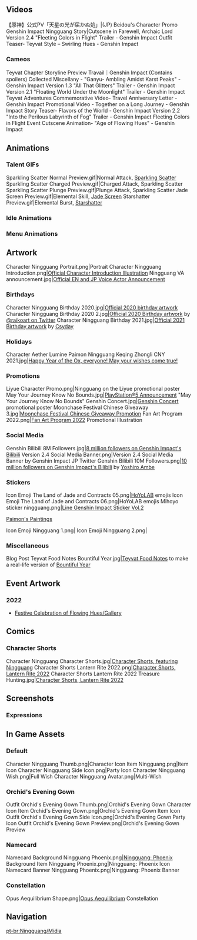{{CharacterTabs}}<!-- Only media posted by HoYoverse. This includes artwork (made in-house or commissioned) and promotional videos. The exception is GIFs of the character using their talents. Make sure to cite the source.-->
==Videos==
<gallery hideaddbutton="true" captionalign="center">
【原神】公式PV「天星の光が届かぬ処」|(JP) Beidou's Character Promo
Genshin Impact Ningguang Story|Cutscene in Farewell, Archaic Lord
Version 2.4 "Fleeting Colors in Flight" Trailer - Genshin Impact
Outfit Teaser- Teyvat Style – Swirling Hues - Genshin Impact
</gallery>
===Cameos===
<gallery hideaddbutton="true" captionalign="center">
Teyvat Chapter Storyline Preview Travail｜Genshin Impact (Contains spoilers)
Collected Miscellany - "Ganyu- Ambling Amidst Karst Peaks" - Genshin Impact
Version 1.3 "All That Glitters" Trailer - Genshin Impact
Version 2.1 "Floating World Under the Moonlight" Trailer - Genshin Impact
Teyvat Adventures Commemorative Video- Travel Anniversary Letter - Genshin Impact
Promotional Video - Together on a Long Journey - Genshin Impact
Story Teaser- Flavors of the World - Genshin Impact
Version 2.2 "Into the Perilous Labyrinth of Fog" Trailer - Genshin Impact
Fleeting Colors in Flight Event Cutscene Animation- "Age of Flowing Hues" - Genshin Impact
</gallery>

==Animations==
===Talent GIFs===
<gallery hideaddbutton="true" captionalign="center">
Sparkling Scatter Normal Preview.gif|Normal Attack, [[Sparkling Scatter]]
Sparkling Scatter Charged Preview.gif|Charged Attack, Sparkling Scatter
Sparkling Scatter Plunge Preview.gif|Plunge Attack, Sparkling Scatter
Jade Screen Preview.gif|Elemental Skill, [[Jade Screen]]
Starshatter Preview.gif|Elemental Burst, [[Starshatter]]
</gallery>

===Idle Animations===
{{Preview
|size=180px
|file1=Idle Ningguang 1
|file2=Idle Ningguang 2
}}
<!--
{{Preview
|size=180px
|file1=Idle Orchid's Evening Gown 1
|file2=Idle Orchid's Evening Gown 2
}}
-->
===Menu Animations===
{{Preview
|size=180px
|file1=Talent Menu Ningguang
|file2=Weapon Menu Ningguang
}}
<!--
{{LoopOgv
|size=180px
|file1=Talent Menu Orchid's Evening Gown
|file2=Weapon Menu Orchid's Evening Gown
}}
-->
==Artwork==
<gallery hideaddbutton="true" captionalign="center">
Character Ningguang Portrait.png|Portrait
Character Ningguang Introduction.png|[https://twitter.com/GenshinImpact/status/1235868515510304769 Official Character Introduction Illustration]
Ningguang VA announcement.jpg|[https://twitter.com/GenshinImpact/status/1324184663787646976 Official EN and JP Voice Actor Announcement]
</gallery>

===Birthdays===
<gallery hideaddbutton="true" captionalign="center">
Character Ningguang Birthday 2020.jpg|[https://twitter.com/GenshinImpact/status/1298470222882455558 Official 2020 birthday artwork]
Character Ningguang Birthday 2020 2.jpg|[https://twitter.com/GenshinImpact/status/1298575922178797569 Official 2020 Birthday artwork] by [https://twitter.com/raikoart @raikoart on Twitter]
Character Ningguang Birthday 2021.jpg|[https://twitter.com/genshinimpact/status/1430775767772848128 Official 2021 Birthday artwork] by [https://twitter.com/csyday829 Csyday] <!--2021-08-26-->
</gallery>

===Holidays===
<gallery hideaddbutton="true" captionalign="center">
Character Aether Lumine Paimon Ningguang Keqing Zhongli CNY 2021.jpg|[https://twitter.com/GenshinImpact/status/1359839853257650176 Happy Year of the Ox, everyone! May your wishes come true!]
</gallery>

===Promotions===
<gallery hideaddbutton="true" captionalign="center">
Liyue Character Promo.png|Ningguang on the Liyue promotional poster
May Your Journey Know No Bounds.jpg|[https://twitter.com/GenshinImpact/status/1387165515198599175 PlayStation®5 Announcement] "May Your Journey Know No Bounds"
Genshin Concert.jpg|[[Genshin Concert]] promotional poster
Moonchase Festival Chinese Giveaway 3.jpg|[https://bbs.mihoyo.com/ys/article/10241304 Moonchase Festival Chinese Giveaway Promotion]
Fan Art Program 2022.png|[https://www.hoyolab.com/article/1943442 Fan Art Program 2022] Promotional Illustration <!--2022-01-15-->
</gallery>

===Social Media===
<gallery hideaddbutton="true" captionalign="center">
Genshin Bilibili 8M Followers.jpg|[https://t.bilibili.com/581026620367569607 8 million followers on Genshin Impact's Bilibili]<!-- 2021-10-13 -->
Version 2.4 Social Media Banner.png|Version 2.4 Social Media Banner by Genshin Impact JP Twitter
Genshin Bilibili 10M Followers.png|[https://t.bilibili.com/633298605827948569 10 million followers on Genshin Impact's Bilibili] by [https://twitter.com/y_ambe Yoshiro Ambe]<!-- 2022-03-03 -->
</gallery>

===Stickers===
<gallery hideaddbutton="true" captionalign="center">
Icon Emoji The Land of Jade and Contracts 05.png|[[HoYoLAB]] emojis
Icon Emoji The Land of Jade and Contracts 06.png|HoYoLAB emojis
Mihoyo sticker ningguang.png|[https://store.line.me/stickershop/product/14369332/en Line Genshin Impact Sticker Vol.2]
</gallery>

;[https://twitter.com/GenshinImpact/status/1486911915116924929 Paimon's Paintings]

<gallery hideaddbutton="true" captionalign="center">
Icon Emoji Ningguang 1.png|<!-- 2022-01-28 -->
Icon Emoji Ningguang 2.png|<!-- 2022-01-28 -->
</gallery>

===Miscellaneous===
<gallery hideaddbutton="true" captionalign="center">
Blog Post Teyvat Food Notes Bountiful Year.jpg|[[Teyvat Food Notes]] to make a real-life version of [[Bountiful Year]]<!--2022-01-31-->
</gallery>

==Event Artwork==
===2022===
*[[Festive Celebration of Flowing Hues/Gallery]]<!--2022-01-29-->

==Comics==
===Character Shorts===
<gallery hideaddbutton="true" captionalign="center">
Character Ningguang Character Shorts.jpg|[https://twitter.com/genshinimpact/status/1430775767621771269 Character Shorts, featuring Ningguang] <!--2021-08-26-->
Character Shorts Lantern Rite 2022.png|[https://twitter.com/GenshinImpact/status/1487999076503363587 Character Shorts, Lantern Rite 2022]<!--2022-01-31-->
Character Shorts Lantern Rite 2022 Treasure Hunting.jpg|[https://twitter.com/GenshinImpact/status/1489811017357946882 Character Shorts, Lantern Rite 2022]<!--2022-02-05-->
</gallery>

==Screenshots==
===Expressions===
{{Character Expression
|character   = Ningguang
|expression1 = Default
|expression2 = Disappointed
|expression3 = Smiley
}}

==In Game Assets==
===Default===
<gallery hideaddbutton="true" captionalign="center">
Character Ningguang Thumb.png|Character Icon
Item Ningguang.png|Item Icon
Character Ningguang Side Icon.png|Party Icon
Character Ningguang Wish.png|Full Wish
Character Ningguang Avatar.png|Multi-Wish
</gallery>

===Orchid's Evening Gown===
{{Main|Orchid's Evening Gown}}
<gallery hideaddbutton="true" captionalign="center">
Outfit Orchid's Evening Gown Thumb.png|Orchid's Evening Gown Character Icon
Item Orchid's Evening Gown.png|Orchid's Evening Gown Item Icon
Outfit Orchid's Evening Gown Side Icon.png|Orchid's Evening Gown Party Icon
Outfit Orchid's Evening Gown Preview.png|Orchid's Evening Gown Preview
</gallery>

===Namecard===
<gallery hideaddbutton="true" captionalign="center">
Namecard Background Ningguang Phoenix.png|[[Ningguang: Phoenix]] Background
Item Ningguang Phoenix.png|Ningguang: Phoenix Icon
Namecard Banner Ningguang Phoenix.png|Ningguang: Phoenix Banner
</gallery>

===Constellation===
<gallery hideaddbutton="true" captionalign="center">
Opus Aequilibrium Shape.png|[[Opus Aequilibrium]] Constellation
</gallery>
<!--
==References==
{{Reflist}}-->

==Navigation==
{{Character Navbox|link type=media}}
[[pt-br:Ningguang/Mídia]]